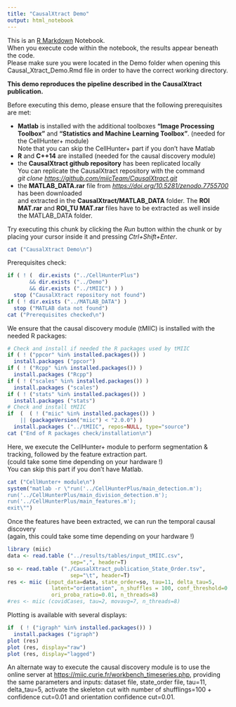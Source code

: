 ---
title: "CausalXtract Demo"
output: html_notebook
---

This is an [R Markdown](http://rmarkdown.rstudio.com) Notebook.\
When you execute code within the notebook, the results appear beneath the code.\
Please make sure you were located in the Demo folder when opening this Causal_Xtract_Demo.Rmd file in order to have the correct working directory.

**This demo reproduces the pipeline described in the CausalXtract publication.**

Before executing this demo, please ensure that the following prerequisites are met:

-   **Matlab** is installed with the additional toolboxes **"Image Processing Toolbox"** and **"Statistics and Machine Learning Toolbox"**. (needed for the CellHunter+ module)\
    Note that you can skip the CellHunter+ part if you don't have Matlab\
-   **R** and **C++14** are installed (needed for the causal discovery module)\
-   the **CausalXtract github repository** has been replicated locally\
    You can replicate the CausalXtract repository with the command\
    *git clone <https://github.com/miicTeam/CausalXtract.git>*\
-   the **MATLAB_DATA.rar** file from [*https://doi.org/10.5281/zenodo.7755700*](https://doi.org/10.5281/zenodo.7755700){.uri} has been downloaded\
    and extracted in the **CausalXtract/MATLAB_DATA** folder. The **ROI MAT.rar** and **ROI_TU MAT.rar** files have to be extracted as well inside the MATLAB_DATA folder.

Try executing this chunk by clicking the *Run* button within the chunk or by placing your cursor inside it and pressing *Ctrl+Shift+Enter*.

```{r}
cat ("CausalXtract Demo\n")
```

Prerequisites check:

```{r}
if ( ! (  dir.exists ("../CellHunterPlus")
       && dir.exists ("../Demo")
       && dir.exists ("../tMIIC") ) ) 
  stop ("CausalXtract repository not found")
if ( ! dir.exists ("../MATLAB_DATA") )
  stop ("MATLAB data not found")
cat ("Prerequisites checked\n")
```

We ensure that the causal discovery module (tMIIC) is installed with the needed R packages:

```{r}
# Check and install if needed the R packages used by tMIIC
if ( ! ("ppcor" %in% installed.packages()) )
  install.packages ("ppcor") 
if ( ! ("Rcpp" %in% installed.packages()) )
  install.packages ("Rcpp") 
if ( ! ("scales" %in% installed.packages()) )
  install.packages ("scales") 
if ( ! ("stats" %in% installed.packages()) )
  install.packages ("stats") 
# Check and install tMIIC
if  (  ( ! ("miic" %in% installed.packages()) )
    || (packageVersion("miic") < "2.0.0") ) 
  install.packages ("../tMIIC", repos=NULL, type="source") 
cat ("End of R packages check/installation\n")
```

Here, we execute the CellHunter+ module to perform segmentation & tracking, followed by the feature extraction part.\
(could take some time depending on your hardware !)\
You can skip this part if you don't have Matlab.

```{r}
cat ("CellHunter+ module\n")
system("matlab -r \"run('../CellHunterPlus/main_detection.m');
run('../CellHunterPlus/main_division_detection.m'); 
run('../CellHunterPlus/main_features.m');
exit\"")

```

Once the features have been extracted, we can run the temporal causal discovery\
(again, this could take some time depending on your hardware !)

```{r}
library (miic)
data <- read.table ("../results/tables/input_tMIIC.csv", 
                    sep=",", header=T)
so <- read.table ("./CausalXtract_publication_State_Order.tsv", 
                    sep="\t", header=T)
res <- miic (input_data=data, state_order=so, tau=11, delta_tau=5,
              latent="orientation", n_shuffles = 100, conf_threshold=0.01,
              ori_proba_ratio=0.01, n_threads=8)
#res <- miic (covidCases, tau=2, movavg=7, n_threads=8)
```

Plotting is available with several displays:

```{r}
if  ( ! ("igraph" %in% installed.packages()) )
  install.packages ("igraph") 
plot (res)
plot (res, display="raw")
plot (res, display="lagged")
```

An alternate way to execute the causal discovery module is to use the online server at <https://miic.curie.fr/workbench_timeseries.php>, providing the same parameters and inputs: dataset file, state_order file, tau=11, delta_tau=5, activate the skeleton cut with number of shufflings=100 + confidence cut=0.01 and orientation confidence cut=0.01.
